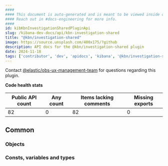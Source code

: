 ```yaml
---
####
#### This document is auto-generated and is meant to be viewed inside our experimental, new docs system.
#### Reach out in #docs-engineering for more info.
####
id: kibKbnInvestigationSharedPluginApi
slug: /kibana-dev-docs/api/kbn-investigation-shared
title: "@kbn/investigation-shared"
image: https://source.unsplash.com/400x175/?github
description: API docs for the @kbn/investigation-shared plugin
date: 2024-11-18
tags: ['contributor', 'dev', 'apidocs', 'kibana', '@kbn/investigation-shared']
---
```




Contact [@elastic/obs-ux-management-team](https://github.com/orgs/elastic/teams/obs-ux-management-team) for questions regarding this plugin.

**Code health stats**

| Public API count  | Any count | Items lacking comments | Missing exports |
|-------------------|-----------|------------------------|-----------------|
| 82 | 0 | 82 | 0 |

## Common

### Objects
<DocDefinitionList data={kbnInvestigationSharedObj.common.objects}/>

### Consts, variables and types
<DocDefinitionList data={kbnInvestigationSharedObj.common.misc}/>

